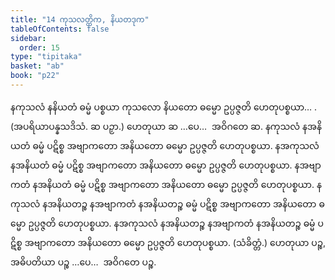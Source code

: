 ```yaml
---
title: "14 ကုသလတ္တိက, နိယတဒုက"
tableOfContents: false
sidebar:
  order: 15
type: "tipitaka"
basket: "ab"
book: "p22"
---
```



<DynamicBreadcrumb />

<Division number="34" book="p22" e="ch" v="40" p="384">

<Paragraph number="77" book="p22">
နကုသလံ နနိယတံ ဓမ္မံ ပစ္စယာ ကုသလော နိယတော ဓမ္မော ဥပ္ပဇ္ဇတိ ဟေတုပစ္စယာ… . (အပရိယာပန္နသဒိသံ. ဆ ပဉှာ.) ဟေတုယာ ဆ …ပေ…  အဝိဂတေ ဆ.
</Paragraph>

<Paragraph number="78" book="p22">
နကုသလံ နအနိယတံ ဓမ္မံ ပဋိစ္စ အဗျာကတော အနိယတော ဓမ္မော ဥပ္ပဇ္ဇတိ ဟေတုပစ္စယာ. နအကုသလံ နအနိယတံ ဓမ္မံ ပဋိစ္စ အဗျာကတော အနိယတော ဓမ္မော ဥပ္ပဇ္ဇတိ ဟေတုပစ္စယာ. နအဗျာကတံ နအနိယတံ ဓမ္မံ ပဋိစ္စ အဗျာကတော အနိယတော ဓမ္မော ဥပ္ပဇ္ဇတိ ဟေတုပစ္စယာ. နကုသလံ နအနိယတဉ္စ နအဗျာကတံ နအနိယတဉ္စ ဓမ္မံ ပဋိစ္စ အဗျာကတော အနိယတော ဓမ္မော ဥပ္ပဇ္ဇတိ ဟေတုပစ္စယာ. နအကုသလံ နအနိယတဉ္စ နအဗျာကတံ နအနိယတဉ္စ ဓမ္မံ ပဋိစ္စ အဗျာကတော အနိယတော ဓမ္မော ဥပ္ပဇ္ဇတိ ဟေတုပစ္စယာ. (သံခိတ္တံ.) ဟေတုယာ ပဉ္စ, အဓိပတိယာ ပဉ္စ …ပေ…  အဝိဂတေ ပဉ္စ.
</Paragraph>
</Division>